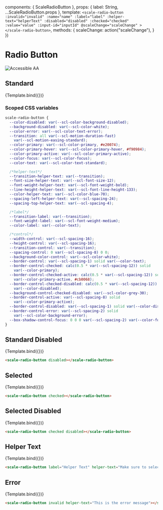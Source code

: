 
<Meta
  title="Components/Radio Button"
  component={ScaleRadioButton}
  argTypes={{}}
/>

  components: { ScaleRadioButton },
  props: {
    label: String,
    ...ScaleRadioButton.props
  },
  template: `
    <scale-radio-button
      :invalid="invalid"
      :name="name"
      :label="label"
      :helper-text="helperText"
      :disabled="disabled"
      :checked="checked"
      :value="value"
      :input-id="inputId"
      @scaleChange="scaleChange"
    ></scale-radio-button>
  `,
  methods: {
    scaleChange: action("scaleChange"),
  }
})

<div style={{display: 'inline-flex', alignItems: 'center', justifyContent: 'space-between', width: '100%'}}>
    <h1>Radio Button</h1>
    <img src="assets/aa.png" alt="Accessible AA" />
</div>

## Standard

<Canvas withSource="none">
  <Story
    name="Standard"
    args={{
      label: "Radio"
    }}
  >
    {Template.bind({})}
  </Story>
</Canvas>

<ArgsTable story="Standard" />

### Scoped CSS variables

```css
scale-radio-button {
  --color-disabled: var(--scl-color-background-disabled);
  --background-disabled: var(--scl-color-white);
  --color-error: var(--scl-color-text-error);
  --transition: all var(--scl-motion-duration-fast)
    var(--scl-motion-easing-standard);
  --color-primary: var(--scl-color-primary, #e20074);
  --color-primary-hover: var(--scl-color-primary-hover, #f90984);
  --color-primary-active: var(--scl-color-primary-active);
  --color-focus: var(--scl-color-focus);
  --color-text: var(--scl-color-text-standard);

  /*helper-text*/
  --transition-helper-text: var(--transition);
  --font-size-helper-text: var(--scl-font-size-12);
  --font-weight-helper-text: var(--scl-font-weight-bold);
  --line-height-helper-text: var(--scl-font-line-height-133);
  --color-helper-text: var(--scl-color-blue-70);
  --spacing-left-helper-text: var(--scl-spacing-24);
  --spacing-top-helper-text: var(--scl-spacing-4);

  /*label*/
  --transition-label: var(--transition);
  --font-weight-label: var(--scl-font-weight-medium);
  --color-label: var(--color-text);

  /*control*/
  --width-control: var(--scl-spacing-16);
  --height-control: var(--scl-spacing-16);
  --transition-control: var(--transition);
  --spacing-control: 0 var(--scl-spacing-8) 0 0;
  --background-color-control: var(--scl-color-white);
  --border-control: var(--scl-spacing-1) solid var(--color-text);
  --border-control-checked: calc(0.5 * var(--scl-spacing-12)) solid
    var(--color-primary);
  --border-control-checked-active: calc(0.5 * var(--scl-spacing-12)) solid
    var(--color-primary-active, #cb0068);
  --border-control-checked-disabled: calc(0.5 * var(--scl-spacing-12)) solid
    var(--color-disabled);
  --background-control-checked-disabled: var(--scl-color-grey-30);
  --border-control-active: var(--scl-spacing-8) solid
    var(--color-primary-active);
  --border-control-disabled: var(--scl-spacing-1) solid var(--color-disabled);
  --border-control-error: var(--scl-spacing-2) solid
    var(--scl-color-background-error);
  --box-shadow-control-focus: 0 0 0 var(--scl-spacing-2) var(--color-focus);
}
```

## Standard Disabled

<Canvas withSource="none">
  <Story
    name="Standard Disabled"
    args={{
      label: "Standard Disabled",
      disabled: true
    }}
  >
    {Template.bind({})}
  </Story>
</Canvas>

```html
<scale-radio-button disabled></scale-radio-button>
```


## Selected

<Canvas withSource="none">
  <Story
    name="Selected"
    args={{
      label: "Selected",
      checked: true
    }}
  >
    {Template.bind({})}
  </Story>
</Canvas>

```html
<scale-radio-button checked></scale-radio-button>
```


## Selected Disabled

<Canvas withSource="none">
  <Story
    name="Selected Disabled"
    args={{
      label: "Selected Disabled",
      checked: true,
      disabled: true
    }}
  >
    {Template.bind({})}
  </Story>
</Canvas>

```html
<scale-radio-button checked disabled></scale-radio-button>
```

## Helper Text

<Canvas withSource="none">
    <Story
        name="Helper Text"
        args={{
            label: "Helper Text",
            helperText: "Make sure to select this"
        }}
    >
        {Template.bind({})}
    </Story>
</Canvas>

```html
<scale-radio-button label="Helper Text" helper-text="Make sure to select this"></scale-radio-button>
```

## Error

<Canvas withSource="none">
  <Story
    name="Error"
    args={{
      label: "Standard with error",
      invalid: true,
      helperText: "This is the error message"
    }}
  >
    {Template.bind({})}
  </Story>
</Canvas>

```html
<scale-radio-button invalid helper-text="This is the error message"></scale-radio-button>
```
